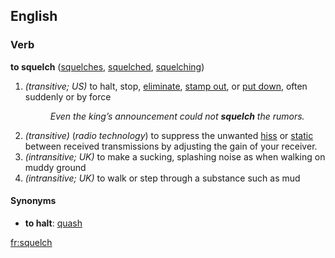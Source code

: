 ==English==
===Verb===
'''to squelch''' ([[squelches]], [[squelched]], [[squelching]])

#''(transitive; US)'' to halt, stop, [[eliminate]], [[stamp out]], or [[put down]], often suddenly or by force
#:''Even the king’s announcement could not '''squelch''' the rumors.''
#''(transitive)'' (''radio technology'') to suppress the unwanted [[hiss]] or [[static]] between received transmissions by adjusting the gain of your receiver.
#''(intransitive; UK)'' to make a sucking, splashing noise as when walking on muddy ground
#''(intransitive; UK)'' to walk or step through a substance such as mud

==== Synonyms ====
* '''to halt''': [[quash]]

[[fr:squelch]]